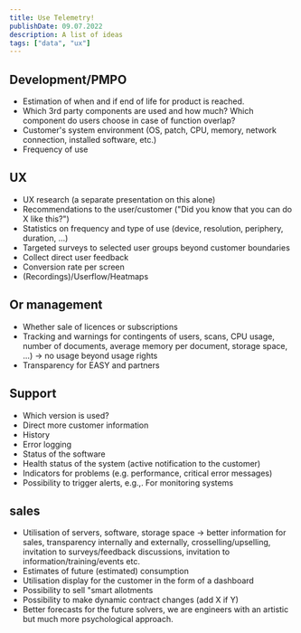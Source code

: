 ```yaml
---
title: Use Telemetry!
publishDate: 09.07.2022
description: A list of ideas 
tags: ["data", "ux"]
---
```


## Development/PMPO
- Estimation of when and if end of life for product is reached.
- Which 3rd party components are used and how much? Which component do users choose in case of function overlap?
- Customer's system environment (OS, patch, CPU, memory, network connection, installed software, etc.)
-  Frequency of use
## UX
- UX research (a separate presentation on this alone)
- Recommendations to the user/customer ("Did you know that you can do X like this?")
- Statistics on frequency and type of use (device, resolution, periphery, duration, ...)
- Targeted surveys to selected user groups beyond customer boundaries
- Collect direct user feedback
- Conversion rate per screen
- (Recordings)/Userflow/Heatmaps

## Or management
- Whether sale of licences or subscriptions
- Tracking and warnings for contingents of users, scans, CPU usage, number of documents, average memory per document, storage space, ...) -> no usage beyond usage rights
- Transparency for EASY and partners


## Support
- Which version is used? 
- Direct more customer information
- History
- Error logging
- Status of the software
- Health status of the system (active notification to the customer)
- Indicators for problems (e.g. performance, critical error messages)
- Possibility to trigger alerts, e.g.,. For monitoring systems
## sales
- Utilisation of servers, software, storage space -> better information for sales, transparency internally and externally, crosselling/upselling, invitation to surveys/feedback discussions, invitation to information/training/events etc. 
- Estimates of future (estimated) consumption
- Utilisation display for the customer in the form of a dashboard
- Possibility to sell "smart allotments
- Possibility to make dynamic contract changes (add X if Y)
- Better forecasts for the future solvers, we are engineers with an artistic but much more psychological approach. 